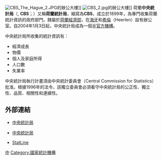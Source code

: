 [[File:CBS_The_Hague_2.JPG|thumb]]的辦公大樓]]
[[File:CBS_2.jpg|thumb]]的辦公大樓]]
荷蘭'''中央統計局'''（{{lang-nl|Centraal Bureau voor de Statistiek}}, '''CBS'''；{{lang-en|Statistics Netherlands}}）又稱'''荷蘭統計局'''，縮寫為'''CBS'''，成立於1899年，為專門收集荷蘭統計資訊的政府部門。隸屬於[[荷蘭經濟部|荷蘭經濟部]]，在[[海牙|海牙]]和[[希倫|希倫]]（Heerlen）設有辦公室。自2004年1月3日起，中央統計局成為一個[[半官方機構|半官方機構]]。

中央統計局所收集的統計資訊有：
* 經濟成長
* 物價
* 個人及家庭所得
* 人口數
* 失業率

中央統計局執行計畫須由中央統計委員會（Central Commission for Statistics）批准。根據1996年的法令，該獨立委員會必須看守中央統計局的公正性、獨立性、品質、相關性和連續性。

==外部連結==
{{commonscat|Centraal Bureau voor de Statistiek (The Hague)}}
*{{nl icon}} [http://www.cbs.nl 中央統計局] {{Wayback|url=http://www.cbs.nl/ |date=20101113151730 }}
*{{en icon}} [http://www.cbs.nl/en-GB/menu/home/default.htm 中央統計局] {{Wayback|url=http://www.cbs.nl/en-GB/menu/home/default.htm |date=20090411152217 }}
*[http://statline.cbs.nl/statweb/?LA=en StatLine] {{Wayback|url=http://statline.cbs.nl/statweb/?LA=en |date=20091111142028 }}

{{欧洲国家统计机构}}
{{Authority control}}
[[Category:荷蘭政府|中]]
[[Category:國家統計機構|Category:國家統計機構]]